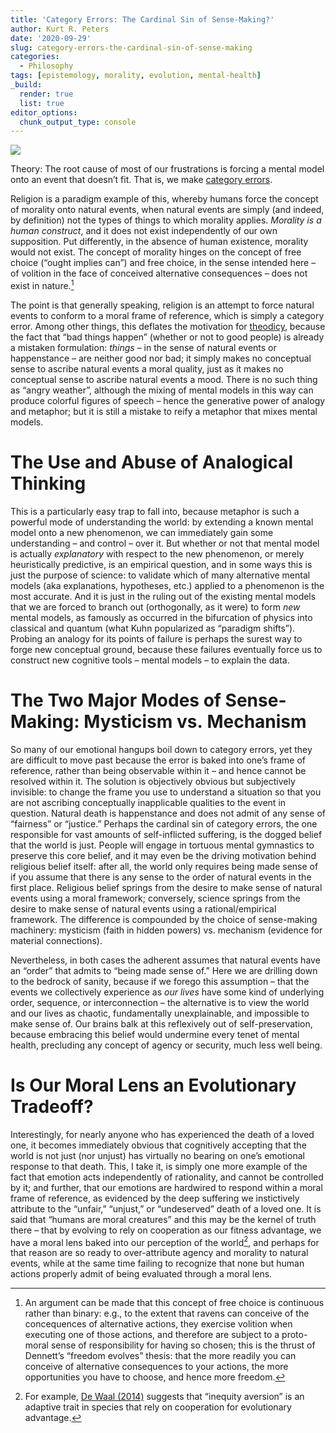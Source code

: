 ```yaml
---
title: 'Category Errors: The Cardinal Sin of Sense-Making?'
author: Kurt R. Peters
date: '2020-09-29'
slug: category-errors-the-cardinal-sin-of-sense-making
categories:
  - Philosophy
tags: [epistemology, morality, evolution, mental-health]
_build:
  render: true
  list: true
editor_options: 
  chunk_output_type: console
---
```


![](/post/2020-09-05-the-scope-of-moral-regard_files/pine-watt-3_Xwxya43hE-unsplash_small.jpg)

Theory: The root cause of most of our frustrations is forcing a mental model onto an event that doesn't fit. That is, we make [category errors](https://plato.stanford.edu/entries/category-mistakes/).

Religion is a paradigm example of this, whereby humans force the concept of morality onto natural events, when natural events are simply (and indeed, by definition) not the types of things to which morality applies. *Morality is a human construct*, and it does not exist independently of our own supposition. Put differently, in the absence of human existence, morality would not exist. The concept of morality hinges on the concept of free choice ("ought implies can") and free choice, in the sense intended here -- of volition in the face of conceived alternative consequences -- does not exist in nature.[^1]

The point is that generally speaking, religion is an attempt to force natural events to conform to a moral frame of reference, which is simply a category error. Among other things, this deflates the motivation for [theodicy](https://plato.stanford.edu/entries/evil/), because <span class="hilite">the fact that "bad things happen" (whether or not to good people) is already a mistaken formulation</span>: *things* -- in the sense of natural events or happenstance -- are neither good nor bad; it simply makes no conceptual sense to ascribe natural events a moral quality, just as it makes no conceptual sense to ascribe natural events a mood. There is no such thing as "angry weather", although the mixing of mental models in this way can produce colorful figures of speech -- hence the generative power of analogy and metaphor; but it is still a mistake to reify a metaphor that mixes mental models. 

# The Use and Abuse of Analogical Thinking

This is a particularly easy trap to fall into, because metaphor is such a powerful mode of understanding the world: by extending a known mental model onto a new phenomenon, we can immediately gain some understanding -- and control -- over it. But whether or not that mental model is actually *explanatory* with respect to the new phenomenon, or merely heuristically predictive, is an empirical question, and in some ways this is just the purpose of science: to validate which of many alternative mental models (aka explanations, hypotheses, etc.) applied to a phenomenon is the most accurate. And it is just in the ruling out of the existing mental models that we are forced to branch out (orthogonally, as it were) to form *new* mental models, as famously as occurred in the bifurcation of physics into classical and quantum (what Kuhn popularized as "paradigm shifts"). Probing an analogy for its points of failure is perhaps the surest way to forge new conceptual ground, because these failures eventually force us to construct new cognitive tools -- mental models -- to explain the data.

# The Two Major Modes of Sense-Making: Mysticism vs. Mechanism

So many of our emotional hangups boil down to category errors, yet they are difficult to move past because the error is baked into one's frame of reference, rather than being observable within it -- and hence cannot be resolved within it. The solution is objectively obvious but subjectively invisible: to change the frame you use to understand a situation so that you are not ascribing conceptually inapplicable qualities to the event in question. Natural death is happenstance and does not admit of any sense of "fairness" or "justice." Perhaps the cardinal sin of category errors, the one responsible for vast amounts of self-inflicted suffering, is the dogged belief that the world is just. People will engage in tortuous mental gymnastics to preserve this core belief, and it may even be the driving motivation behind religious belief itself: after all, the world only requires being made sense of if you assume that there is any sense to the order of natural events in the first place. Religious belief springs from the desire to make sense of natural events using a moral framework; conversely, science springs from the desire to make sense of natural events using a rational/empirical framework. The difference is compounded by the choice of sense-making machinery: mysticism (faith in hidden powers) vs. mechanism (evidence for material connections).

Nevertheless, in both cases the adherent assumes that natural events have an "order" that admits to "being made sense of." Here we are drilling down to the bedrock of sanity, because if we forego this assumption -- that the events we collectively experience as *our lives* have some kind of underlying order, sequence, or interconnection -- the alternative is to view the world and our lives as chaotic, fundamentally unexplainable, and impossible to make sense of. Our brains balk at this reflexively out of self-preservation, because embracing this belief would undermine every tenet of mental health, precluding any concept of agency or security, much less well being.

# Is Our Moral Lens an Evolutionary Tradeoff?

Interestingly, for nearly anyone who has experienced the death of a loved one, it becomes immediately obvious that cognitively accepting that the world is not just (nor unjust) has virtually no bearing on one's emotional response to that death. This, I take it, is simply one more example of the fact that emotion acts independently of rationality, and cannot be controlled by it; and further, that our emotions are hardwired to respond within a moral frame of reference, as evidenced by the deep suffering we instictively attribute to the "unfair," "unjust," or "undeserved" death of a loved one. It is said that "humans are moral creatures" and this may be the kernel of truth there -- that by evolving to rely on cooperation as our fitness advantage, we have a moral lens baked into our perception of the world[^2], and perhaps for that reason are so ready to over-attribute agency and morality to natural events, while at the same time failing to recognize that none but human actions properly admit of being evaluated through a moral lens.

[^1]: An argument can be made that this concept of free choice is continuous rather than binary: e.g., to the extent that ravens can conceive of the concequences of alternative actions, they exercise volition when executing one of those actions, and therefore are subject to a proto-moral sense of responsibility for having so chosen; this is the thrust of Dennett's "freedom evolves" thesis: that the more readily you can conceive of alternative consequences to your actions, the more opportunities you have to choose, and hence more freedom.

[^2]: For example, [De Waal (2014)](https://science.sciencemag.org/content/346/6207/1251776) suggests that "inequity aversion" is an adaptive trait in species that rely on cooperation for evolutionary advantage.